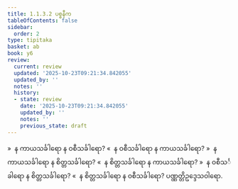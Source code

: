 ```yaml
---
title: 1.1.3.2 ပစ္စနီက
tableOfContents: false
sidebar:
  order: 2
type: tipitaka
basket: ab
book: y6
review:
  current: review
  updated: '2025-10-23T09:21:34.842055'
  updated_by: ''
  notes: ''
  history:
  - state: review
    date: '2025-10-23T09:21:34.842055'
    updated_by: ''
    notes: ''
    previous_state: draft
---
```



<ReviewStatus review={frontmatter.review} showDetails={true} />

<HypothesisAnnotation frontmatter={frontmatter} />

<DynamicBreadcrumb />

<Division number="7" book="y6" e="ch" v="34" p="2">

<Paragraph number="45" book="y6">
»  န ကာယသင်္ခါရော န ဝစီသင်္ခါရော?
</Paragraph>

<Paragraph number="46" book="y6">
«  န ဝစီသင်္ခါရော န ကာယသင်္ခါရော?
</Paragraph>

<Paragraph number="47" book="y6">
»  န ကာယသင်္ခါရော န စိတ္တသင်္ခါရော?
</Paragraph>

<Paragraph number="48" book="y6">
«  န စိတ္တသင်္ခါရော န ကာယသင်္ခါရော?
</Paragraph>

<Paragraph number="49" book="y6">
»  န ဝစီသင်္ခါရော န စိတ္တသင်္ခါရော?
</Paragraph>

<Paragraph number="50" book="y6">
«  န စိတ္တသင်္ခါရော န ဝစီသင်္ခါရော?

</Paragraph>
</Division>

<Paragraph number="51" type="center" book="y6">
ပဏ္ဏတ္တိဥဒ္ဒေသဝါရော.
</Paragraph>